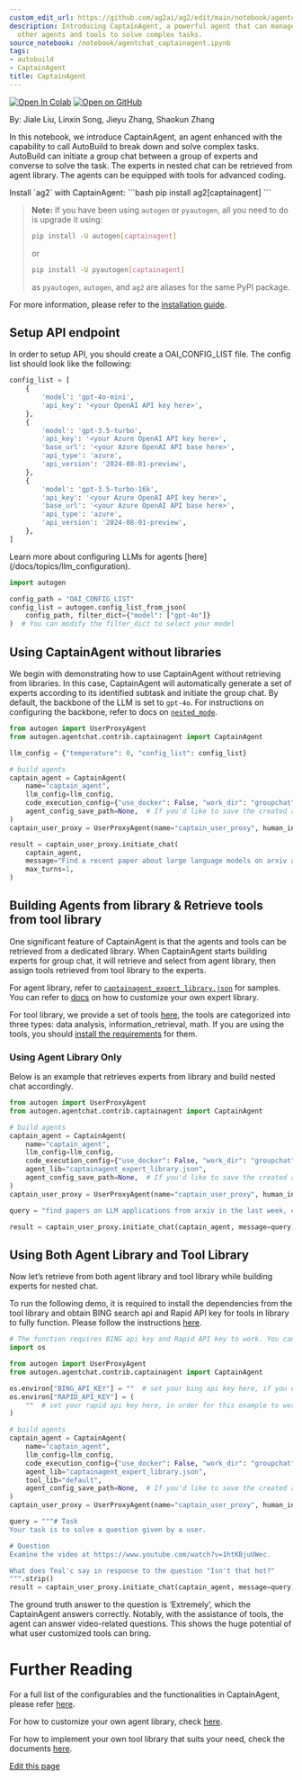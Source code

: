 ```yaml
---
custom_edit_url: https://github.com/ag2ai/ag2/edit/main/notebook/agentchat_captainagent.ipynb
description: Introducing CaptainAgent, a powerful agent that can manage and orchestrate
  other agents and tools to solve complex tasks.
source_notebook: /notebook/agentchat_captainagent.ipynb
tags:
- autobuild
- CaptainAgent
title: CaptainAgent
---
```


<a href="https://colab.research.google.com/github/ag2ai/ag2/blob/main/notebook/agentchat_captainagent.ipynb" class="colab-badge" target="_blank"><img noZoom src="https://colab.research.google.com/assets/colab-badge.svg" alt="Open In Colab" /></a>
<a href="https://github.com/ag2ai/ag2/blob/main/notebook/agentchat_captainagent.ipynb" class="github-badge" target="_blank"><img noZoom src="https://img.shields.io/badge/Open%20on%20GitHub-grey?logo=github" alt="Open on GitHub" /></a>




By: Jiale Liu, Linxin Song, Jieyu Zhang, Shaokun Zhang

In this notebook, we introduce CaptainAgent, an agent enhanced with the
capability to call AutoBuild to break down and solve complex tasks.
AutoBuild can initiate a group chat between a group of experts and
converse to solve the task. The experts in nested chat can be retrieved
from agent library. The agents can be equipped with tools for advanced
coding.


<div class="info Requirements">
<Info>
Install `ag2` with CaptainAgent:
```bash
pip install ag2[captainagent]
```

> **Note:** If you have been using `autogen` or `pyautogen`, all you need to do is upgrade it using:  
> ```bash
> pip install -U autogen[captainagent]
> ```
> or  
> ```bash
> pip install -U pyautogen[captainagent]
> ```
> as `pyautogen`, `autogen`, and `ag2` are aliases for the same PyPI package.  


For more information, please refer to the [installation guide](/docs/user-guide/basic-concepts/installing-ag2).
</Info>
</div>


## Setup API endpoint

In order to setup API, you should create a OAI_CONFIG_LIST file. The
config list should look like the following:

```python
config_list = [
    {
        'model': 'gpt-4o-mini',
        'api_key': '<your OpenAI API key here>',
    },
    {
        'model': 'gpt-3.5-turbo',
        'api_key': '<your Azure OpenAI API key here>',
        'base_url': '<your Azure OpenAI API base here>',
        'api_type': 'azure',
        'api_version': '2024-08-01-preview',
    },
    {
        'model': 'gpt-3.5-turbo-16k',
        'api_key': '<your Azure OpenAI API key here>',
        'base_url': '<your Azure OpenAI API base here>',
        'api_type': 'azure',
        'api_version': '2024-08-01-preview',
    },
]
```


<div class="tip">
<Tip>
Learn more about configuring LLMs for agents [here](/docs/topics/llm_configuration).
</Tip>
</div>


```python
import autogen

config_path = "OAI_CONFIG_LIST"
config_list = autogen.config_list_from_json(
    config_path, filter_dict={"model": ["gpt-4o"]}
)  # You can modify the filter_dict to select your model
```

## Using CaptainAgent without libraries

We begin with demonstrating how to use CaptainAgent without retrieving
from libraries. In this case, CaptainAgent will automatically generate a
set of experts according to its identified subtask and initiate the
group chat. By default, the backbone of the LLM is set to `gpt-4o`. For
instructions on configuring the backbone, refer to docs on
[`nested_mode`](https://docs.ag2.ai/docs/topics/captainagent/configurations).

```python
from autogen import UserProxyAgent
from autogen.agentchat.contrib.captainagent import CaptainAgent

llm_config = {"temperature": 0, "config_list": config_list}

# build agents
captain_agent = CaptainAgent(
    name="captain_agent",
    llm_config=llm_config,
    code_execution_config={"use_docker": False, "work_dir": "groupchat"},
    agent_config_save_path=None,  # If you'd like to save the created agents in nested chat for further use, specify the save directory here
)
captain_user_proxy = UserProxyAgent(name="captain_user_proxy", human_input_mode="NEVER")
```


```python
result = captain_user_proxy.initiate_chat(
    captain_agent,
    message="Find a recent paper about large language models on arxiv and find its potential applications in software.",
    max_turns=1,
)
```

## Building Agents from library & Retrieve tools from tool library 

One significant feature of CaptainAgent is that the agents and tools can
be retrieved from a dedicated library. When CaptainAgent starts building
experts for group chat, it will retrieve and select from agent library,
then assign tools retrieved from tool library to the experts.

For agent library, refer to
[`captainagent_expert_library.json`](https://github.com/ag2ai/ag2/blob/main/notebook/captainagent_expert_library.json)
for samples. You can refer to
[docs](https://docs.ag2.ai/docs/topics/captainagent/agent_library) on
how to customize your own expert library.

For tool library, we provide a set of tools
[here](https://github.com/ag2ai/ag2/tree/main/autogen/agentchat/contrib/captainagent/tools/README.md),
the tools are categorized into three types: data analysis,
information_retrieval, math. If you are using the tools, you should
[install the
requirements](https://github.com/ag2ai/ag2/tree/main/autogen/agentchat/contrib/captainagent/tools/README.md#how-to-use)
for them.

### Using Agent Library Only

Below is an example that retrieves experts from library and build nested
chat accordingly.

```python
from autogen import UserProxyAgent
from autogen.agentchat.contrib.captainagent import CaptainAgent

# build agents
captain_agent = CaptainAgent(
    name="captain_agent",
    llm_config=llm_config,
    code_execution_config={"use_docker": False, "work_dir": "groupchat"},
    agent_lib="captainagent_expert_library.json",
    agent_config_save_path=None,  # If you'd like to save the created agents in nested chat for further use, specify the save directory here
)
captain_user_proxy = UserProxyAgent(name="captain_user_proxy", human_input_mode="NEVER")

query = "find papers on LLM applications from arxiv in the last week, create a markdown table of different domains. After collecting the data, point out future research directions in light of the collected data."

result = captain_user_proxy.initiate_chat(captain_agent, message=query)
```

## Using Both Agent Library and Tool Library

Now let’s retrieve from both agent library and tool library while
building experts for nested chat.

To run the following demo, it is required to install the dependencies
from the tool library and obtain BING search api and Rapid API key for
tools in library to fully function. Please follow the instructions
[here](https://docs.ag2.ai/docs/topics/captainagent/tool_library).

```python
# The function requires BING api key and Rapid API key to work. You can follow the instructions from docs to get one.
import os

from autogen import UserProxyAgent
from autogen.agentchat.contrib.captainagent import CaptainAgent

os.environ["BING_API_KEY"] = ""  # set your bing api key here, if you don't need search engine, you can skip this step
os.environ["RAPID_API_KEY"] = (
    ""  # set your rapid api key here, in order for this example to work, you need to subscribe to the youtube transcription api(https://rapidapi.com/solid-api-solid-api-default/api/youtube-transcript3)
)

# build agents
captain_agent = CaptainAgent(
    name="captain_agent",
    llm_config=llm_config,
    code_execution_config={"use_docker": False, "work_dir": "groupchat"},
    agent_lib="captainagent_expert_library.json",
    tool_lib="default",
    agent_config_save_path=None,  # If you'd like to save the created agents in nested chat for further use, specify the save directory here
)
captain_user_proxy = UserProxyAgent(name="captain_user_proxy", human_input_mode="NEVER")

query = """# Task
Your task is to solve a question given by a user.

# Question
Examine the video at https://www.youtube.com/watch?v=1htKBjuUWec.

What does Teal'c say in response to the question "Isn't that hot?"
""".strip()
result = captain_user_proxy.initiate_chat(captain_agent, message=query)
```

The ground truth answer to the question is ‘Extremely’, which the
CaptainAgent answers correctly. Notably, with the assistance of tools,
the agent can answer video-related questions. This shows the huge
potential of what user customized tools can bring.

# Further Reading

For a full list of the configurables and the functionalities in
CaptainAgent, please refer
[here](https://docs.ag2.ai/docs/topics/captainagent/configurations).

For how to customize your own agent library, check
[here](https://docs.ag2.ai/docs/topics/captainagent/agent_library).

For how to implement your own tool library that suits your need, check
the documents
[here](https://docs.ag2.ai/docs/topics/captainagent/tool_library).

<div className="edit-url-container">
    <a className="edit-url" href="https://github.com/ag2ai/ag2/edit/main/notebook/agentchat_captainagent.ipynb" target='_blank'><Icon icon="pen" iconType="solid" size="13px"/> Edit this page</a>
</div>
